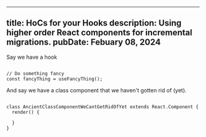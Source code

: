 
---
title: HoCs for your Hooks
description: Using higher order React components for incremental migrations.
pubDate: Febuary 08, 2024
---

Say we have a hook

```tsx

// Do something fancy
const fancyThing = useFancyThing();

```

And say we have a class component that we haven't gotten rid of (yet).

```tsx

class AncientClassComponentWeCantGetRidOfYet extends React.Component {
  render() {
    
  }
}
